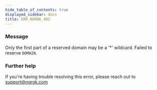 ```yaml
---
hide_table_of_contents: true
displayed_sidebar: docs
title: ERR_NGROK_402
---
```




### Message

Only the first part of a reserved domain may be a '\*' wildcard. Failed to reserve `DOMAIN`.

<ErrorDetails error="err_ngrok_402" />

### Further help

If you're having trouble resolving this error, please reach out to [support@ngrok.com](mailto:support@ngrok.com?subject=Help%20with%20ERR_NGROK_402)
